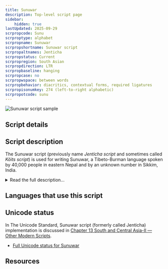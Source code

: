 ```yaml
---
title: Sunuwar
description: Top-level script page
sidebar:
    hidden: true
lastUpdated: 2025-09-29
scrpropcode: Sunu
scrproptype: alphabet
scrpropname: Sunuwar
scrpropshortname: Sunuwar script
scrpropaltnames: Jenticha
scrpropstatus: Current
scrpropregion: South Asian
scrpropdirection: LTR
scrpropbaseline: hanging
scrpropcase: no
scrpropwspace: between words
scrpropbehavior: diacritics, contextual forms, required ligatures
scrpropisonumkey: 274 (left-to-right alphabetic)
scrpropotcode: sunu
---
```



![Sunuwar script sample](../images/sunu-sample.png "'Kõica' in Jenticha script")

## Script details

<ScriptDetails />

## Script description

The Sunuwar script (previously name _Jenticha script_ and sometimes called _Kõits script_) is used for writing Sunuwar, a Tibeto-Burman language spoken by 40,000 people in eastern Nepal and by an unknown number in Sikkim, India.

<details>
<summary>Read the full description...</summary>It is recognized in Sikkim as the Sunuwar script, and is taught in schools in the area and used for translating the proceedings of the Sikkim legislative assembly into Sunuwar. Sunuwar is also used to print a Sunuwar newspaper, for anthologies of Sunuwar poetry, and for academic works. The language can also be written in the [Devanagari](/scrlang/scripts/deva) and [Tikamuli](/scrlang/scripts/qa19) scripts.

The script was invented by Krishna Bahadur Jenticha in 1942. The shapes of some Sunuwar letters appear to have been based on Limbu and Latin characters, although it has no genetic relationship to any other writing system. The script is an alphabet with some alphasyllabic features.

Twenty-five consonant letters are used, all of which bear an inherent [a] vowel except for the glottal stop. This vowel can be changed by writing a vowel letter after the consonant; dependent vowel diacritics are not used. The inherent vowel can also be silenced using a _virama_ character. Consonant clusters are written using either the _virama_ or a half form of the initial letter(s).

At the time of its creation, the script was a pure alphabet and did not exhibit these alphasyllabic features.
</details>

## Languages that use this script

<WsList script='Sunu' wsMax='5' />

## Unicode status

In The Unicode Standard, Sunuwar script (formerly called Jenticha) implementation is discussed in [Chapter 13 South and Central Asia-II — Other Modern Scripts](https://www.unicode.org/versions/latest/core-spec/chapter-13/#G746336).

- [Full Unicode status for Sunuwar](/scrlang/unicode/sunu-unicode)



## Resources

<ScriptResources detailSummary='seemore' />

